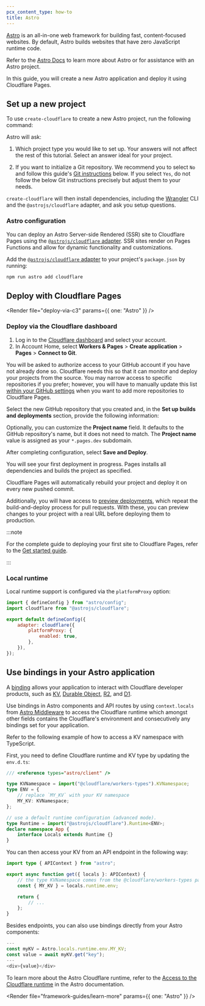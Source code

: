 ```yaml
---
pcx_content_type: how-to
title: Astro
---
```



[Astro](https://astro.build) is an all-in-one web framework for building fast, content-focused websites. By default, Astro builds websites that have zero JavaScript runtime code.

Refer to the [Astro Docs](https://docs.astro.build/) to learn more about Astro or for assistance with an Astro project.

In this guide, you will create a new Astro application and deploy it using Cloudflare Pages.

## Set up a new project

To use `create-cloudflare` to create a new Astro project, run the following command:

<PackageManagers
	type="create"
	pkg="cloudflare@latest"
	args="my-astro-app --framework=astro"
/>

Astro will ask:

1. Which project type you would like to set up. Your answers will not affect the rest of this tutorial. Select an answer ideal for your project.

2. If you want to initialize a Git repository. We recommend you to select `No` and follow this guide's [Git instructions](/pages/framework-guides/deploy-an-astro-site/#create-a-github-repository) below. If you select `Yes`, do not follow the below Git instructions precisely but adjust them to your needs.

`create-cloudflare` will then install dependencies, including the [Wrangler](/workers/wrangler/install-and-update/#check-your-wrangler-version) CLI and the `@astrojs/cloudflare` adapter, and ask you setup questions.

### Astro configuration

You can deploy an Astro Server-side Rendered (SSR) site to Cloudflare Pages using the [`@astrojs/cloudflare` adapter](https://github.com/withastro/adapters/tree/main/packages/cloudflare#readme). SSR sites render on Pages Functions and allow for dynamic functionality and customizations.

<Render file="c3-adapter" />

Add the [`@astrojs/cloudflare` adapter](https://github.com/withastro/adapters/tree/main/packages/cloudflare#readme) to your project's `package.json` by running:

```sh
npm run astro add cloudflare
```

<Render file="tutorials-before-you-start" />

<Render file="framework-guides/create-github-repository" />

## Deploy with Cloudflare Pages

<Render file="deploy-via-c3" params={{ one: "Astro" }} />

### Deploy via the Cloudflare dashboard

1. Log in to the [Cloudflare dashboard](https://dash.cloudflare.com/) and select your account.
2. In Account Home, select **Workers & Pages** > **Create application** > **Pages** > **Connect to Git**.

You will be asked to authorize access to your GitHub account if you have not already done so. Cloudflare needs this so that it can monitor and deploy your projects from the source. You may narrow access to specific repositories if you prefer; however, you will have to manually update this list [within your GitHub settings](https://github.com/settings/installations) when you want to add more repositories to Cloudflare Pages.

Select the new GitHub repository that you created and, in the **Set up builds and deployments** section, provide the following information:

<div>

<PagesBuildPreset framework="astro" />

</div>

Optionally, you can customize the **Project name** field. It defaults to the GitHub repository's name, but it does not need to match. The **Project name** value is assigned as your `*.pages.dev` subdomain.

After completing configuration, select **Save and Deploy**.

You will see your first deployment in progress. Pages installs all dependencies and builds the project as specified.

Cloudflare Pages will automatically rebuild your project and deploy it on every new pushed commit.

Additionally, you will have access to [preview deployments](/pages/configuration/preview-deployments/), which repeat the build-and-deploy process for pull requests. With these, you can preview changes to your project with a real URL before deploying them to production.

:::note

For the complete guide to deploying your first site to Cloudflare Pages, refer to the [Get started guide](/pages/get-started/).

:::

### Local runtime

Local runtime support is configured via the `platformProxy` option:

```js null {6}
import { defineConfig } from "astro/config";
import cloudflare from "@astrojs/cloudflare";

export default defineConfig({
	adapter: cloudflare({
		platformProxy: {
			enabled: true,
		},
	}),
});
```

## Use bindings in your Astro application

A [binding](/pages/functions/bindings/) allows your application to interact with Cloudflare developer products, such as [KV](/kv/concepts/how-kv-works/), [Durable Object](/durable-objects/), [R2](/r2/), and [D1](https://blog.cloudflare.com/introducing-d1/).

Use bindings in Astro components and API routes by using `context.locals` from [Astro Middleware](https://docs.astro.build/en/guides/middleware/) to access the Cloudflare runtime which amongst other fields contains the Cloudflare's environment and consecutively any bindings set for your application.

Refer to the following example of how to access a KV namespace with TypeScript.

First, you need to define Cloudflare runtime and KV type by updating the `env.d.ts`:

```typescript
/// <reference types="astro/client" />

type KVNamespace = import("@cloudflare/workers-types").KVNamespace;
type ENV = {
	// replace `MY_KV` with your KV namespace
	MY_KV: KVNamespace;
};

// use a default runtime configuration (advanced mode).
type Runtime = import("@astrojs/cloudflare").Runtime<ENV>;
declare namespace App {
	interface Locals extends Runtime {}
}
```

You can then access your KV from an API endpoint in the following way:

```typescript null {3,4,5}
import type { APIContext } from "astro";

export async function get({ locals }: APIContext) {
	// the type KVNamespace comes from the @cloudflare/workers-types package
	const { MY_KV } = locals.runtime.env;

	return {
		// ...
	};
}
```

Besides endpoints, you can also use bindings directly from your Astro components:

```typescript null {2,3}
---
const myKV = Astro.locals.runtime.env.MY_KV;
const value = await myKV.get("key");
---
<div>{value}</div>
```

To learn more about the Astro Cloudflare runtime, refer to the [Access to the Cloudflare runtime](https://docs.astro.build/en/guides/integrations-guide/cloudflare/#access-to-the-cloudflare-runtime) in the Astro documentation.

<Render file="framework-guides/learn-more" params={{ one: "Astro" }} />
